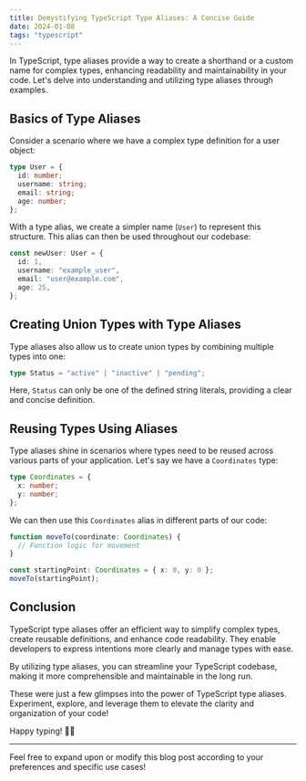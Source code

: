 ```yaml
---
title: Demystifying TypeScript Type Aliases: A Concise Guide
date: 2024-01-08
tags: "typescript"
---
```


In TypeScript, type aliases provide a way to create a shorthand or a custom name for complex types, enhancing readability and maintainability in your code. Let's delve into understanding and utilizing type aliases through examples.

## Basics of Type Aliases

Consider a scenario where we have a complex type definition for a user object:

```typescript
type User = {
  id: number;
  username: string;
  email: string;
  age: number;
};
```

With a type alias, we create a simpler name (`User`) to represent this structure. This alias can then be used throughout our codebase:

```typescript
const newUser: User = {
  id: 1,
  username: "example_user",
  email: "user@example.com",
  age: 25,
};
```

## Creating Union Types with Type Aliases

Type aliases also allow us to create union types by combining multiple types into one:

```typescript
type Status = "active" | "inactive" | "pending";
```

Here, `Status` can only be one of the defined string literals, providing a clear and concise definition.

## Reusing Types Using Aliases

Type aliases shine in scenarios where types need to be reused across various parts of your application. Let's say we have a `Coordinates` type:

```typescript
type Coordinates = {
  x: number;
  y: number;
};
```

We can then use this `Coordinates` alias in different parts of our code:

```typescript
function moveTo(coordinate: Coordinates) {
  // Function logic for movement
}

const startingPoint: Coordinates = { x: 0, y: 0 };
moveTo(startingPoint);
```

## Conclusion

TypeScript type aliases offer an efficient way to simplify complex types, create reusable definitions, and enhance code readability. They enable developers to express intentions more clearly and manage types with ease.

By utilizing type aliases, you can streamline your TypeScript codebase, making it more comprehensible and maintainable in the long run.

These were just a few glimpses into the power of TypeScript type aliases. Experiment, explore, and leverage them to elevate the clarity and organization of your code!

Happy typing! 🚀🔤

---

Feel free to expand upon or modify this blog post according to your preferences and specific use cases!
